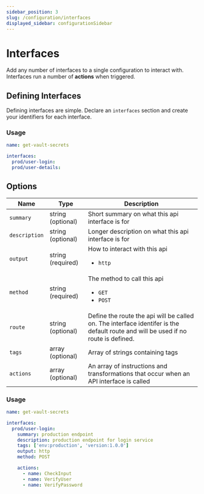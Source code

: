 ```yaml
---
sidebar_position: 3
slug: /configuration/interfaces
displayed_sidebar: configurationSidebar
---
```


# Interfaces

Add any number of interfaces to a single configuration to interact with. Interfaces run a number of **actions** when triggered.

## Defining Interfaces

Defining interfaces are simple. Declare an `interfaces` section and create your identifiers for each interface.

<h3>Usage</h3>

```yml
name: get-vault-secrets

interfaces:
  prod/user-login:
  prod/user-details:
```

## Options

| Name          | Type              | Description                                                                                                                       |
| ------------- | ----------------- | --------------------------------------------------------------------------------------------------------------------------------- |
| `summary`     | string (optional) | Short summary on what this api interface is for                                                                                   |
| `description` | string (optional) | Longer description on what this api interface is for                                                                              |
| `output`      | string (required) | How to interact with this api <ul><li>`http`</li></ul>                                                                            |
| `method`      | string (required) | The method to call this api <ul><li>`GET`</li><li>`POST`</li></ul>                                                                |
| `route`       | string (optional) | Define the route the api will be called on. The interface identifer is the default route and will be used if no route is defined. |
| `tags`        | array (optional)  | Array of strings containing tags                                                                                                  |
| `actions`     | array (optional)  | An array of instructions and transformations that occur when an API interface is called                                           |

<h3>Usage</h3>

```yml
name: get-vault-secrets

interfaces:
  prod/user-login:
    summary: production endpoint
    description: production endpoint for login service
    tags: ['env:production', 'version:1.0.0']
    output: http
    method: POST

    actions:
      - name: CheckInput
      - name: VerifyUser
      - name: VerifyPassword

```
